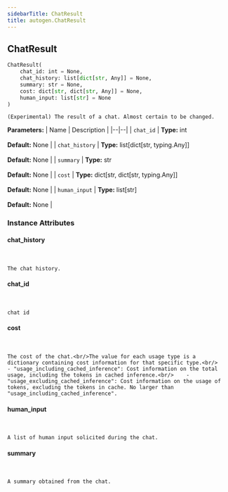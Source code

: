 ```yaml
---
sidebarTitle: ChatResult
title: autogen.ChatResult
---
```

<h2 id="autogen.ChatResult" class="doc doc-heading">
    <code class="doc-symbol doc-symbol-heading doc-symbol-class"></code>
    <span class="doc doc-object-name doc-class-name">ChatResult</span>
</h2>

```python
ChatResult(
    chat_id: int = None,
    chat_history: list[dict[str, Any]] = None,
    summary: str = None,
    cost: dict[str, dict[str, Any]] = None,
    human_input: list[str] = None
)
```

    (Experimental) The result of a chat. Almost certain to be changed.

<b>Parameters:</b>
| Name | Description |
|--|--|
| `chat_id` | **Type:** int<br/><br/>**Default:** None |
| `chat_history` | **Type:** list[dict[str, typing.Any]]<br/><br/>**Default:** None |
| `summary` | **Type:** str<br/><br/>**Default:** None |
| `cost` | **Type:** dict[str, dict[str, typing.Any]]<br/><br/>**Default:** None |
| `human_input` | **Type:** list[str]<br/><br/>**Default:** None |

### Instance Attributes

<code class="doc-symbol doc-symbol-heading doc-symbol-attribute"></code>
#### chat_history
<br />

    The chat history.

<code class="doc-symbol doc-symbol-heading doc-symbol-attribute"></code>
#### chat_id
<br />

    chat id

<code class="doc-symbol doc-symbol-heading doc-symbol-attribute"></code>
#### cost
<br />

    The cost of the chat.<br/>The value for each usage type is a dictionary containing cost information for that specific type.<br/>    - "usage_including_cached_inference": Cost information on the total usage, including the tokens in cached inference.<br/>    - "usage_excluding_cached_inference": Cost information on the usage of tokens, excluding the tokens in cache. No larger than "usage_including_cached_inference".

<code class="doc-symbol doc-symbol-heading doc-symbol-attribute"></code>
#### human_input
<br />

    A list of human input solicited during the chat.

<code class="doc-symbol doc-symbol-heading doc-symbol-attribute"></code>
#### summary
<br />

    A summary obtained from the chat.